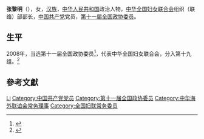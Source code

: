 {{otheruses|张黎明}}
'''张黎明'''（{{bd|1954年||}}），女，[[汉族|汉族]]，[[中华人民共和国|中华人民共和国]]政治人物，[[中华全国妇女联合会|中华全国妇女联合会]]组织（联络）部部长，[[中国共产党|中国共产党]]党员，[[第十一届全国政协委员|第十一届全国政协委员]]。

== 生平 ==
2008年，当选第十一届全国政协委员<ref>{{cite news|title=第十一届全国政协委员名单|url=http://www.indaa.com.cn/zt/2009qglh/zxzs/200903/t20090303_127573.html|accessdate=2013-04-09|newspaper=新华社北京1月25日电 中国人民政治协商会议第十一届全国委员会委员名单(共2237人，2008年1月25日政协第十届全国委员会常务委员会第二十次会议通过)|date=2008年1月25日|deadurl=yes|archiveurl=https://web.archive.org/web/20130928014403/http://www.indaa.com.cn/zt/2009qglh/zxzs/200903/t20090303_127573.html|archivedate=2013年9月28日|df=}}</ref>，代表中华全国妇女联合会，分入第十九组。<ref>{{cite news|title=全国政协信息-张黎明|url=http://www.cppcc.gov.cn/CMS/wylibary/showJcwyxtInfoWylibary.action?tabJcwyxt.guid=11W0006310&wytype=wjwy|accessdate=2013-04-11|newspaper=全国政协委员会|archive-date=2019-06-07|archive-url=https://web.archive.org/web/20190607172613/http://www.cppcc.gov.cn/CMS/wylibary/showJcwyxtInfoWylibary.action?tabJcwyxt.guid=11W0006310&wytype=wjwy}}</ref>

== 參考文獻 ==
{{reflist}}

{{中国政治人物小作品}}
{{Navboxes 
| title  = 张黎明在[[中华海外联谊会|中华海外联谊会]]的职务
| list1  =
{{中华海外联谊会第三届理事会}}
}}
{{Navboxes 
| title  = 张黎明在[[中华全国妇女联合会|中华全国妇女联合会]]的职务
| list1  =
{{中华全国妇女联合会第十届执行委员会}}
}}

{{Authority control}}
{{DEFAULTSORT:Zhang张}}
[[Category:张姓|Li]]
[[Category:中国共产党党员|Category:中国共产党党员]]
[[Category:第十一届全国政协委员|Category:第十一届全国政协委员]]
[[Category:中华海外联谊会常务理事|Category:中华海外联谊会常务理事]]
[[Category:全国妇联常务委员|Category:全国妇联常务委员]]